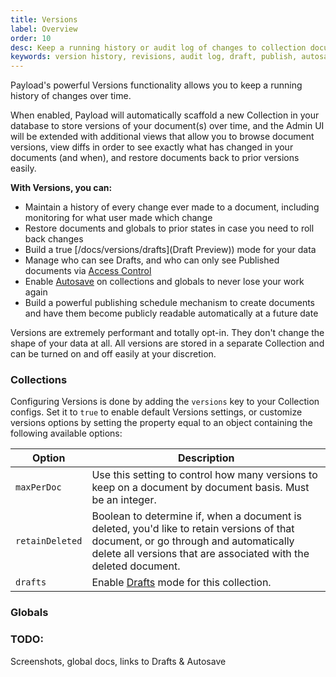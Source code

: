 ```yaml
---
title: Versions
label: Overview
order: 10
desc: Keep a running history or audit log of changes to collection documents and globals.
keywords: version history, revisions, audit log, draft, publish, autosave, Content Management System, cms, headless, javascript, node, react, express
---
```


Payload's powerful Versions functionality allows you to keep a running history of changes over time.

When enabled, Payload will automatically scaffold a new Collection in your database to store versions of your document(s) over time, and the Admin UI will be extended with additional views that allow you to browse document versions, view diffs in order to see exactly what has changed in your documents (and when), and restore documents back to prior versions easily.

**With Versions, you can:**

- Maintain a history of every change ever made to a document, including monitoring for what user made which change
- Restore documents and globals to prior states in case you need to roll back changes
- Build a true [/docs/versions/drafts](Draft Preview)) mode for your data
- Manage who can see Drafts, and who can only see Published documents via [Access Control](/docs/access-control/overview)
- Enable [Autosave](/docs/versions/autosave) on collections and globals to never lose your work again
- Build a powerful publishing schedule mechanism to create documents and have them become publicly readable automatically at a future date

<Banner type="success">
	Versions are extremely performant and totally opt-in. They don't change the shape of your data at all. All versions are stored in a separate Collection and can be turned on and off easily at your discretion.
</Banner>

### Collections

Configuring Versions is done by adding the `versions` key to your Collection configs. Set it to `true` to enable default Versions settings, or customize versions options by setting the property equal to an object containing the following available options:

| Option                       | Description  |
| ---------------------------- | -------------|
| `maxPerDoc`                  | Use this setting to control how many versions to keep on a document by document basis. Must be an integer. |
| `retainDeleted`              | Boolean to determine if, when a document is deleted, you'd like to retain versions of that document, or go through and automatically delete all versions that are associated with the deleted document. |
| `drafts `                    | Enable [Drafts](/docs/versions/drafts) mode for this collection. |


### Globals

### TODO:

Screenshots, global docs, links to Drafts & Autosave
